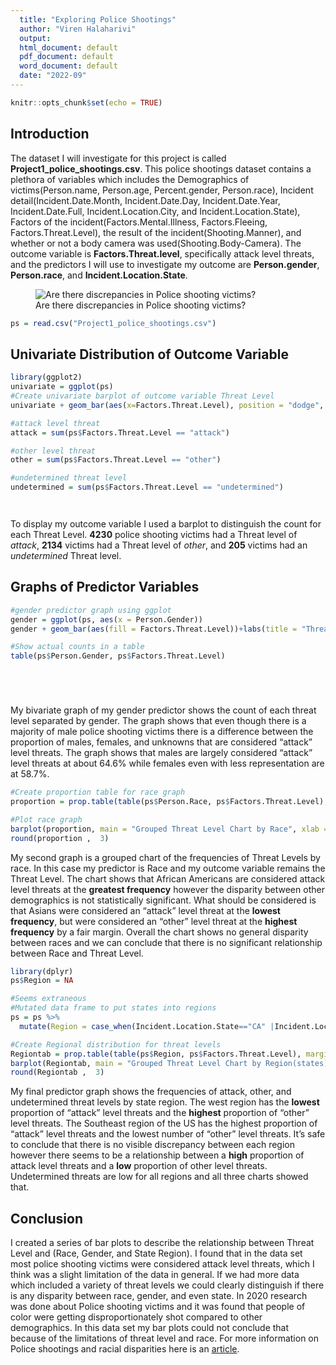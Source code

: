 ```yaml
---
  title: "Exploring Police Shootings"
  author: "Viren Halaharivi"
  output:
  html_document: default
  pdf_document: default
  word_document: default
  date: "2022-09"
---
```


```r
knitr::opts_chunk$set(echo = TRUE)
```
## Introduction
The dataset I will investigate for this project is called **Project1_police_shootings.csv**. This police shootings dataset contains a plethora of variables which includes the Demographics of victims(Person.name, Person.age, Percent.gender, Person.race), Incident detail(Incident.Date.Month, Incident.Date.Day, Incident.Date.Year, Incident.Date.Full, Incident.Location.City, and Incident.Location.State), Factors of the incident(Factors.Mental.Illness, Factors.Fleeing, Factors.Threat.Level), the result of the incident(Shooting.Manner), and whether or not a body camera was used(Shooting.Body-Camera). The outcome variable is **Factors.Threat.level**, specifically attack level threats, and the predictors I will use to investigate my outcome are **Person.gender**, **Person.race**, and **Incident.Location.State**. 

![Are there discrepancies in Police shooting victims?](officer_involved.jpeg) 

```r
ps = read.csv("Project1_police_shootings.csv")

```

## **Univariate Distribution of Outcome Variable**
```r
library(ggplot2)
univariate = ggplot(ps)
#Create univariate barplot of outcome variable Threat Level
univariate + geom_bar(aes(x=Factors.Threat.Level), position = "dodge", color = "darkblue", fill = "lightblue")+ labs(title = "Threat Level of Victims of Police Shootings", x = "Threat Level", y = "Count") 

#attack level threat 
attack = sum(ps$Factors.Threat.Level == "attack")

#other level threat
other = sum(ps$Factors.Threat.Level == "other")

#undetermined threat level
undetermined = sum(ps$Factors.Threat.Level == "undetermined")




```

To display my outcome variable I used a barplot to distinguish the count for each Threat Level. **4230** police shooting victims had a Threat level of *attack*, **2134** victims had a Threat level of *other*, and **205** victims had an *undetermined* Threat level. 

## **Graphs of Predictor Variables**
```r
#gender predictor graph using ggplot
gender = ggplot(ps, aes(x = Person.Gender))
gender + geom_bar(aes(fill = Factors.Threat.Level))+labs(title = "Threat Level Count By Gender", x = "Gender", y = "Count", legend = "Threat Level")

#Show actual counts in a table
table(ps$Person.Gender, ps$Factors.Threat.Level)






```

My bivariate graph of my gender predictor shows the count of each threat level separated by gender. The graph shows that even though there is a majority of male police shooting victims there is a difference between the proportion of males, females, and unknowns that are considered "attack" level threats. The graph shows that males are largely considered "attack" level threats at about 64.6% while females even with less representation are at 58.7%. 

```r
#Create proportion table for race graph
proportion = prop.table(table(ps$Person.Race, ps$Factors.Threat.Level), margin = 1)

#Plot race graph
barplot(proportion, main = "Grouped Threat Level Chart by Race", xlab = "Race", ylab = "Frequency", col = c("darkgrey", "darkblue", "red", "black", "lightblue", "pink", "green"), legend.text = rownames(proportion), beside = TRUE)
round(proportion ,  3)
```
My second graph is a grouped chart of the frequencies of Threat Levels by race. In this case my predictor is Race and my outcome variable remains the Threat Level. The chart shows that African Americans are considered attack level threats at the **greatest frequency** however the disparity between other demographics is not statistically significant. What should be considered is that Asians were considered an "attack" level threat at the **lowest frequency**, but were considered an "other" level threat at the **highest frequency** by a fair margin. Overall the chart shows no general disparity between races and we can conclude that there is no significant relationship between Race and Threat Level. 


```r
library(dplyr)
ps$Region = NA

#Seems extraneous
#Mutated data frame to put states into regions
ps = ps %>%
  mutate(Region = case_when(Incident.Location.State=="CA" |Incident.Location.State=="OR"|Incident.Location.State=="MT"|Incident.Location.State=="WY"|Incident.Location.State=="WA"|Incident.Location.State=="ID"|Incident.Location.State=="NV"|Incident.Location.State=="UT"|Incident.Location.State=="CO"|Incident.Location.State== "HI"|Incident.Location.State== "AL"~"West", Incident.Location.State== "TX"|Incident.Location.State == "OK"|Incident.Location.State== "NM"|Incident.Location.State == "AZ"  ~ "Southwest", Incident.Location.State == "ND"|Incident.Location.State== "SD"|Incident.Location.State== "NE"|Incident.Location.State== "IA"|Incident.Location.State== "KS"|Incident.Location.State== "MO"|Incident.Location.State== "MN"|Incident.Location.State== "IL"|Incident.Location.State== "WI"|Incident.Location.State== "IN"|Incident.Location.State== "IN"|Incident.Location.State== "MI"|Incident.Location.State== "OH"~ "Midwest", Incident.Location.State == "AR"|Incident.Location.State == "LA"|Incident.Location.State== "MS"|Incident.Location.State== "AL"|Incident.Location.State== "TN"|Incident.Location.State== "KY"|Incident.Location.State== "GA"|Incident.Location.State== "SC"|Incident.Location.State== "FL"|Incident.Location.State== "NC"|Incident.Location.State== "VA"|Incident.Location.State== "WV"~"Southeast", Incident.Location.State == "MD"|Incident.Location.State== "DE"|Incident.Location.State== "NJ"|Incident.Location.State== "PA"|Incident.Location.State== "CT"|Incident.Location.State== "RI"|Incident.Location.State== "MA"|Incident.Location.State== "NH"|Incident.Location.State== "NY"|Incident.Location.State== "VT"|Incident.Location.State== "ME"~"Northeast"))
```



```r
#Create Regional distribution for threat levels
Regiontab = prop.table(table(ps$Region, ps$Factors.Threat.Level), margin = 1)
barplot(Regiontab, main = "Grouped Threat Level Chart by Region(states)", xlab = "Threat Level", ylab = "Frequency", col = c("darkgrey", "darkblue", "red", "black", "lightblue"), legend.text = rownames(Regiontab), beside = TRUE)
round(Regiontab ,  3)

```
My final predictor graph shows the frequencies of attack, other, and undetermined threat levels by state region. The west region has the **lowest** proportion of "attack" level threats and the **highest** proportion of "other" level threats. The Southeast region of the US has the highest proportion of "attack" level threats and the lowest number of "other" level threats. It's safe to conclude that there is no visible discrepancy between each region however there seems to be a relationship between a **high** proportion of attack level threats and a **low** proportion of other level threats. Undetermined threats are low for all regions and all three charts showed that. 

## **Conclusion**
I created a series of bar plots to describe the relationship between Threat Level and (Race, Gender, and State Region). I found that in the data set most police shooting victims were considered attack level threats, which I think was a slight limitation of the data in general. If we had more data which included a variety of threat levels we could clearly distinguish if there is any disparity between race, gender, and even state. In 2020 research was done about Police shooting victims and it was found that people of color were getting disproportionately shot compared to other demographics. In this data set my bar plots could not conclude that because of the limitations of threat level and race. For more information on Police shootings and racial disparities here is an [article](https://www.manhattan-institute.org/verbruggen-fatal-police-shootings).  